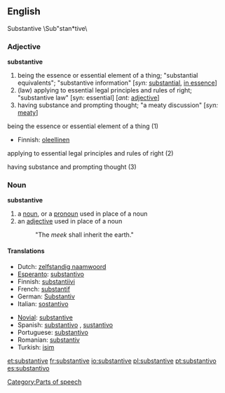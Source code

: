 ==English==
Substantive \Sub"stan*tive\

===Adjective=== 
'''substantive'''
# being the essence or essential element of a thing; "substantial equivalents"; "substantive information" [''syn:'' [[substantial]], [[in essence]]]
# (law) applying to essential legal principles and rules of right; "substantive law" [syn: essential] [''ant:'' [[adjective]]]
# having substance and prompting thought; "a meaty discussion" [''syn:'' [[meaty]]]

;being the essence or essential element of a thing (1)
{{top}}
*Finnish: [[oleellinen]]
{{mid}}
{{bottom}}

;applying to essential legal principles and rules of right (2)
{{top}}
{{mid}}
{{bottom}}

;having substance and prompting thought (3)
{{top}}
{{mid}}
{{bottom}}

===Noun===
'''substantive'''
# a [[noun]], or a [[pronoun]] used in place of a noun
# an [[adjective]] used in place of a noun
#:  "The ''meek'' shall inherit the earth."

====Translations====
{{top}}
*Dutch: [[zelfstandig naamwoord]] {{n}}
*[[Esperanto]]: [[substantivo]]
*Finnish: [[substantiivi]]
*French: [[substantif]] {{m}}
*German: [[Substantiv]] {{n}}
*Italian: [[sostantivo]] {{m}}
{{mid}}
*[[Novial]]: [[substantive]]
*Spanish: [[substantivo]] {{m}}, [[sustantivo]] {{m}}
*Portuguese: [[substantivo]]
*Romanian: [[substantiv]] {{n}}
*Turkish: [[isim]]
{{bottom}}

[[Category:Parts of speech]]

[[et:substantive]]
[[fr:substantive]]
[[io:substantive]]
[[pl:substantive]]
[[pt:substantivo]]
[[es:substantivo]]